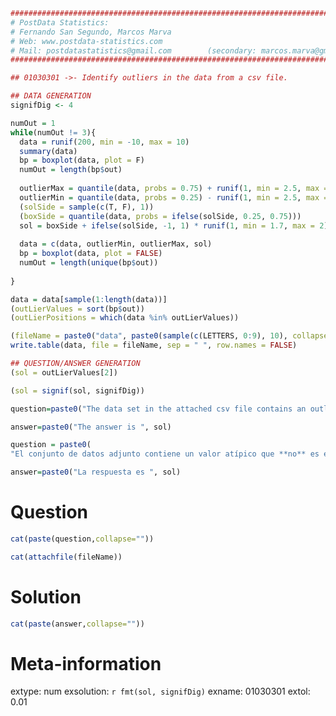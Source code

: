 
```r

################################################################################
# PostData Statistics: 
# Fernando San Segundo, Marcos Marva
# Web: www.postdata-statistics.com
# Mail: postdatastatistics@gmail.com        (secondary: marcos.marva@gmail.es)
################################################################################

## 01030301 ->- Identify outliers in the data from a csv file. 
```


```r
## DATA GENERATION
signifDig <- 4

numOut = 1
while(numOut != 3){
  data = runif(200, min = -10, max = 10)
  summary(data)
  bp = boxplot(data, plot = F)
  numOut = length(bp$out)
  
  outlierMax = quantile(data, probs = 0.75) + runif(1, min = 2.5, max = 3) * IQR(data)
  outlierMin = quantile(data, probs = 0.25) - runif(1, min = 2.5, max = 3) * IQR(data)
  (solSide = sample(c(T, F), 1))
  (boxSide = quantile(data, probs = ifelse(solSide, 0.25, 0.75)))
  sol = boxSide + ifelse(solSide, -1, 1) * runif(1, min = 1.7, max = 2) * IQR(data)
  
  data = c(data, outlierMin, outlierMax, sol)
  bp = boxplot(data, plot = FALSE)
  numOut = length(unique(bp$out))
  
}

data = data[sample(1:length(data))]
(outLierValues = sort(bp$out))
(outLierPositions = which(data %in% outLierValues))

(fileName = paste0("data", paste0(sample(c(LETTERS, 0:9), 10), collapse = ""), ".csv", collapse = ""))
write.table(data, file = fileName, sep = " ", row.names = FALSE)

## QUESTION/ANSWER GENERATION
(sol = outLierValues[2])

(sol = signif(sol, signifDig))

```


```r
question=paste0("The data set in the attached csv file contains an outlier which is **not** the maximum or minimum of the set. Find it.")

answer=paste0("The answer is ", sol)

```


```r
question = paste0(
"El conjunto de datos adjunto contiene un valor atípico que **no** es el máximo ni el mínimo de ese conjunto. Encuentra ese valor.")

answer=paste0("La respuesta es ", sol)
```


Question
========

```r
cat(paste(question,collapse=""))
```

```r
cat(attachfile(fileName))
```


Solution
=========

```r
cat(paste(answer,collapse=""))
```

Meta-information
================
extype: num
exsolution: `r fmt(sol, signifDig)`
exname: 01030301
extol: 0.01


